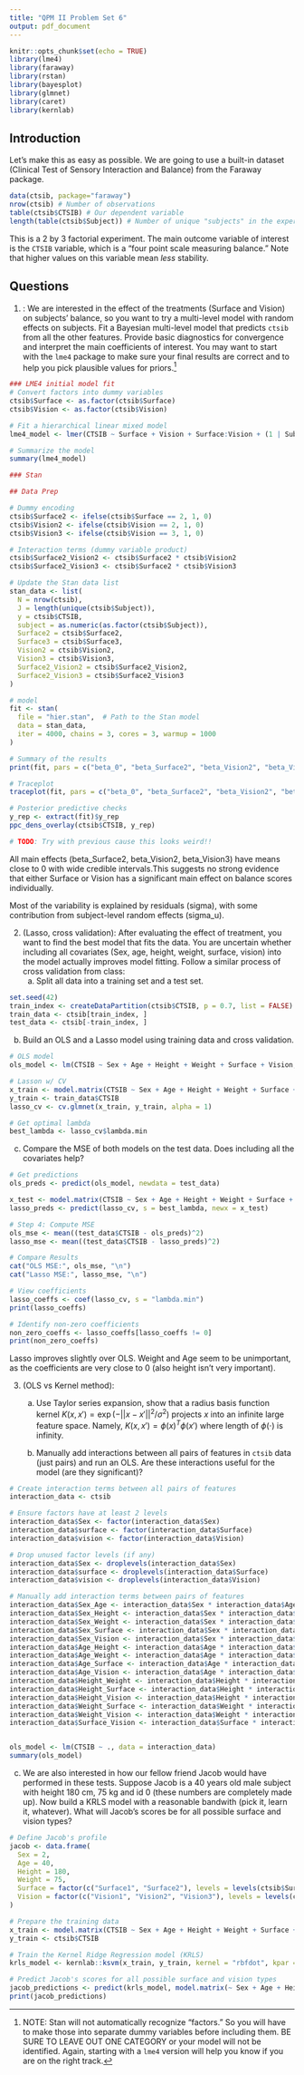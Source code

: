 ```yaml
---
title: "QPM II Problem Set 6"
output: pdf_document
---
```


```r
knitr::opts_chunk$set(echo = TRUE)
library(lme4)
library(faraway)
library(rstan)
library(bayesplot)
library(glmnet)
library(caret)
library(kernlab)
```

## Introduction

Let's make this as easy as possible.  We are going to use a built-in dataset (Clinical Test of Sensory Interaction and Balance) from the Faraway package.

```r
data(ctsib, package="faraway")
nrow(ctsib) # Number of observations
table(ctsib$CTSIB) # Our dependent variable
length(table(ctsib$Subject)) # Number of unique "subjects" in the experiment.
```

This is a 2 by 3 factorial experiment.  The main outcome variable of interest is the `CTSIB` variable, which is a "four point scale measuring balance." Note that higher values on this variable mean *less* stability. 

## Questions
    
1. \textbf{Hierarchical Model}: We are interested in the effect of the treatments (Surface and Vision) on subjects' balance, so you want to try a multi-level model with random effects on subjects. Fit a Bayesian multi-level model that predicts `ctsib` from all the other features. Provide basic diagnostics for convergence and interpret the main coefficients of interest. You may want to start with the `lme4` package to make sure your final results are correct and to help you pick plausible values for priors.^[NOTE: Stan will not automatically recognize "factors."  So you will have to make those into separate dummy variables before including them. BE SURE TO LEAVE OUT ONE CATEGORY or your model will not be identified. Again, starting with a `lme4` version will help you know if you are on the right track.] 

```r
### LME4 initial model fit
# Convert factors into dummy variables
ctsib$Surface <- as.factor(ctsib$Surface)
ctsib$Vision <- as.factor(ctsib$Vision)

# Fit a hierarchical linear mixed model
lme4_model <- lmer(CTSIB ~ Surface + Vision + Surface:Vision + (1 | Subject), data = ctsib)

# Summarize the model
summary(lme4_model)

```

```r
### Stan

## Data Prep

# Dummy encoding
ctsib$Surface2 <- ifelse(ctsib$Surface == 2, 1, 0)
ctsib$Vision2 <- ifelse(ctsib$Vision == 2, 1, 0)
ctsib$Vision3 <- ifelse(ctsib$Vision == 3, 1, 0)

# Interaction terms (dummy variable product)
ctsib$Surface2_Vision2 <- ctsib$Surface2 * ctsib$Vision2
ctsib$Surface2_Vision3 <- ctsib$Surface2 * ctsib$Vision3

# Update the Stan data list
stan_data <- list(
  N = nrow(ctsib),
  J = length(unique(ctsib$Subject)),
  y = ctsib$CTSIB,
  subject = as.numeric(as.factor(ctsib$Subject)),
  Surface2 = ctsib$Surface2,
  Surface3 = ctsib$Surface3,
  Vision2 = ctsib$Vision2,
  Vision3 = ctsib$Vision3,
  Surface2_Vision2 = ctsib$Surface2_Vision2,
  Surface2_Vision3 = ctsib$Surface2_Vision3
)

# model
fit <- stan(
  file = "hier.stan",  # Path to the Stan model
  data = stan_data,
  iter = 4000, chains = 3, cores = 3, warmup = 1000
)

```

```r

# Summary of the results
print(fit, pars = c("beta_0", "beta_Surface2", "beta_Vision2", "beta_Vision3", "beta_Surface2_Vision2", "beta_Surface2_Vision3" ,"sigma", "sigma_u"))

# Traceplot
traceplot(fit, pars = c("beta_0", "beta_Surface2", "beta_Vision2", "beta_Vision3", "beta_Surface2_Vision2", "beta_Surface2_Vision3"))

# Posterior predictive checks
y_rep <- extract(fit)$y_rep
ppc_dens_overlay(ctsib$CTSIB, y_rep)

# TODO: Try with previous cause this looks weird!!

```
All main effects (beta_Surface2, beta_Vision2, beta_Vision3) have means close to 0 with wide credible intervals.This suggests no strong evidence that either Surface or Vision has a significant main effect on balance scores individually.

Most of the variability is explained by residuals (sigma), with some contribution from subject-level random effects (sigma_u).

2. \textbf{Covariate Selection} (Lasso, cross validation): After evaluating the effect of treatment, you want to find the best model that fits the data. You are uncertain whether including all covariates (Sex, age, height, weight, surface, vision) into the model actually improves model fitting. Follow a similar process of cross validation from class: 
    (a) Split all data into a training set and a test set.
    
```r
set.seed(42)
train_index <- createDataPartition(ctsib$CTSIB, p = 0.7, list = FALSE)
train_data <- ctsib[train_index, ]
test_data <- ctsib[-train_index, ]
```
   (b) Build an OLS and a Lasso model using training data and cross validation.
   
```r
# OLS model
ols_model <- lm(CTSIB ~ Sex + Age + Height + Weight + Surface + Vision, data = train_data)

# Lasson w/ CV
x_train <- model.matrix(CTSIB ~ Sex + Age + Height + Weight + Surface + Vision, train_data)[, -1]
y_train <- train_data$CTSIB
lasso_cv <- cv.glmnet(x_train, y_train, alpha = 1)

# Get optimal lambda
best_lambda <- lasso_cv$lambda.min
```
   (c) Compare the MSE of both models on the test data. Does including all the covariates help?

```r
# Get predictions
ols_preds <- predict(ols_model, newdata = test_data)

x_test <- model.matrix(CTSIB ~ Sex + Age + Height + Weight + Surface + Vision, test_data)[, -1]
lasso_preds <- predict(lasso_cv, s = best_lambda, newx = x_test)

# Step 4: Compute MSE
ols_mse <- mean((test_data$CTSIB - ols_preds)^2)
lasso_mse <- mean((test_data$CTSIB - lasso_preds)^2)

# Compare Results
cat("OLS MSE:", ols_mse, "\n")
cat("Lasso MSE:", lasso_mse, "\n")

# View coefficients
lasso_coeffs <- coef(lasso_cv, s = "lambda.min")
print(lasso_coeffs)

# Identify non-zero coefficients
non_zero_coeffs <- lasso_coeffs[lasso_coeffs != 0]
print(non_zero_coeffs)

```
Lasso improves slightly over OLS. Weight and Age seem to be unimportant, as the coefficients are very close to 0 (also height isn't very important).

3. \textbf{Interactions} (OLS vs Kernel method): 
    (a) Use Taylor series expansion, show that a radius basis function kernel $K(x,x')=\exp(-||x-x'||^2/\sigma^2)$ projects $x$ into an infinite large feature space. Namely, $K(x,x')=\phi(x)^T\phi(x')$ where length of $\phi(\cdot)$ is infinity.

   (b) Manually add interactions between all pairs of features in `ctsib` data (just pairs) and run an OLS. Are these interactions useful for the model (are they significant)?

```r
# Create interaction terms between all pairs of features
interaction_data <- ctsib

# Ensure factors have at least 2 levels
interaction_data$Sex <- factor(interaction_data$Sex)
interaction_data$surface <- factor(interaction_data$Surface)
interaction_data$vision <- factor(interaction_data$Vision)

# Drop unused factor levels (if any)
interaction_data$Sex <- droplevels(interaction_data$Sex)
interaction_data$surface <- droplevels(interaction_data$Surface)
interaction_data$vision <- droplevels(interaction_data$Vision)

# Manually add interaction terms between pairs of features
interaction_data$Sex_Age <- interaction_data$Sex * interaction_data$Age
interaction_data$Sex_Height <- interaction_data$Sex * interaction_data$height
interaction_data$Sex_Weight <- interaction_data$Sex * interaction_data$weight
interaction_data$Sex_Surface <- interaction_data$Sex * interaction_data$Surface
interaction_data$Sex_Vision <- interaction_data$Sex * interaction_data$Vision
interaction_data$Age_Height <- interaction_data$Age * interaction_data$Height
interaction_data$Age_Weight <- interaction_data$Age * interaction_data$Weight
interaction_data$Age_Surface <- interaction_data$Age * interaction_data$Surface
interaction_data$Age_Vision <- interaction_data$Age * interaction_data$Vision
interaction_data$Height_Weight <- interaction_data$Height * interaction_data$Weight
interaction_data$Height_Surface <- interaction_data$Height * interaction_data$Surface
interaction_data$Height_Vision <- interaction_data$Height * interaction_data$Vision
interaction_data$Weight_Surface <- interaction_data$Weight * interaction_data$Surface
interaction_data$Weight_Vision <- interaction_data$Weight * interaction_data$Vision
interaction_data$Surface_Vision <- interaction_data$Surface * interaction_data$Vision


ols_model <- lm(CTSIB ~ ., data = interaction_data)
summary(ols_model)

```
   (c) We are also interested in how our fellow friend Jacob would have performed in these tests. Suppose Jacob is a 40 years old male subject with height 180 cm, 75 kg and id 0 (these numbers are completely made up). Now build a KRLS model with a reasonable bandwith (pick it, learn it, whatever). What will Jacob's scores be for all possible surface and vision types?
```r

# Define Jacob's profile
jacob <- data.frame(
  Sex = 2,
  Age = 40,
  Height = 180,
  Weight = 75,
  Surface = factor(c("Surface1", "Surface2"), levels = levels(ctsib$Surface)),
  Vision = factor(c("Vision1", "Vision2", "Vision3"), levels = levels(ctsib$Vision))
)

# Prepare the training data
x_train <- model.matrix(CTSIB ~ Sex + Age + Height + Weight + Surface + Vision, ctsib)[, -1]
y_train <- ctsib$CTSIB

# Train the Kernel Ridge Regression model (KRLS)
krls_model <- kernlab::ksvm(x_train, y_train, kernel = "rbfdot", kpar = list(sigma = 0.1), C = 1)

# Predict Jacob's scores for all possible surface and vision types
jacob_predictions <- predict(krls_model, model.matrix(~ Sex + Age + Height + Weight + Surface + Vision, jacob))
print(jacob_predictions)

```